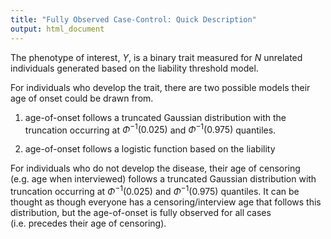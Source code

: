 ```yaml
---
title: "Fully Observed Case-Control: Quick Description"
output: html_document
---
```


The phenotype of interest, $Y$, is a binary trait measured for $N$ unrelated individuals generated based on the liability threshold model. 

For individuals who develop the trait, there are two possible models their age of onset could be drawn from.

1. age-of-onset follows a truncated Gaussian distribution with the truncation occurring at $\Phi^{-1}(0.025)$ and $\Phi^{-1}(0.975)$ quantiles.

2. age-of-onset follows a logistic function based on the liability


For individuals who do not develop the disease, their age of censoring (e.g. age when interviewed) follows a truncated Gaussian distribution with truncation occurring at $\Phi^{-1}(0.025)$ and $\Phi^{-1}(0.975)$ quantiles. It can be thought as though everyone has a censoring/interview age that follows this distribution, but the age-of-onset is fully observed for all cases (i.e. precedes their age of censoring).